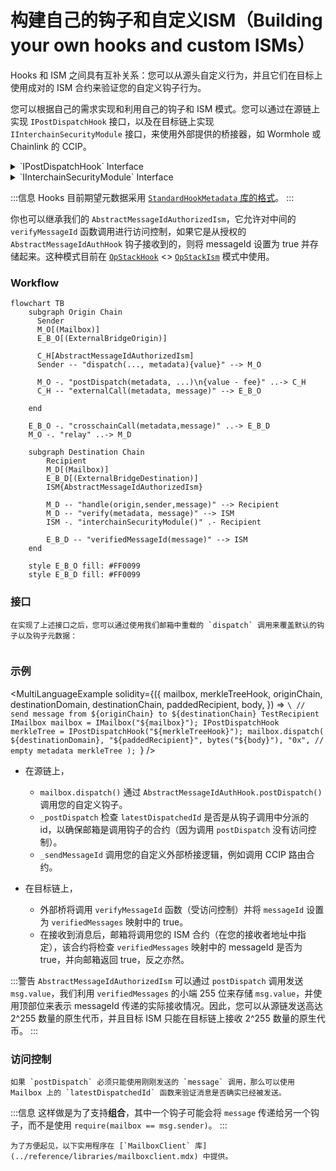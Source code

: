 

# 构建自己的钩子和自定义ISM（Building your own hooks and custom ISMs）

Hooks 和 ISM 之间具有互补关系：您可以从源头自定义行为，并且它们在目标上使用成对的 ISM 合约来验证您的自定义钩子行为。

您可以根据自己的需求实现和利用自己的钩子和 ISM 模式。您可以通过在源链上实现 `IPostDispatchHook` 接口，以及在目标链上实现 `IInterchainSecurityModule` 接口，来使用外部提供的桥接器，如 Wormhole 或 Chainlink 的 CCIP。

<details>
<summary>`IPostDispatchHook` Interface</summary>

<Tabs groupId="lang">
<TabItem value="sol" label="Solidity">

```solidity file=<rootDir>/node_modules/@hyperlane-xyz/core/contracts/interfaces/hooks/IPostDispatchHook.sol#L16-L63

```

</TabItem>

</Tabs>
</details>

<details>
<summary>`IInterchainSecurityModule` Interface</summary>

<Tabs groupId="lang">
<TabItem value="sol" label="Solidity">

```solidity file=<rootDir>/node_modules/@hyperlane-xyz/core/contracts/interfaces/IInterchainSecurityModule.sol#L4-L35

```

</TabItem>
</Tabs>
</details>

:::信息
Hooks 目前期望元数据采用 [`StandardHookMetadata` 库的格式](../reference/libraries/hookmetadata.mdx)。
:::

你也可以继承我们的 `AbstractMessageIdAuthorizedIsm`，它允许对中间的 `verifyMessageId` 函数调用进行访问控制，如果它是从授权的 `AbstractMessageIdAuthHook` 钩子接收到的，则将 messageId 设置为 true 并存储起来。这种模式目前在 [`OpStackHook`](https://github.com/hyperlane-xyz/hyperlane-monorepo/blob/ef2ece300e71a30e8f4f59e5b26e21eea012d43b/solidity/contracts/hooks/OPStackHook.sol#L33C8-L33C8) <> [`OpStackIsm`](https://github.com/hyperlane-xyz/hyperlane-monorepo/blob/ef2ece300e71a30e8f4f59e5b26e21eea012d43b/solidity/contracts/isms/hook/OPStackIsm.sol#L31) 模式中使用。

### Workflow

```mermaid
flowchart TB
    subgraph Origin Chain
      Sender
      M_O[(Mailbox)]
      E_B_O[(ExternalBridgeOrigin)]

      C_H[AbstractMessageIdAuthorizedIsm]
      Sender -- "dispatch(..., metadata){value}" --> M_O

      M_O -. "postDispatch(metadata, ...)\n{value - fee}" ..-> C_H
      C_H -- "externalCall(metadata, message)" --> E_B_O

    end

    E_B_O -. "crosschainCall(metadata,message)" ..-> E_B_D
    M_O -. "relay" ..-> M_D

    subgraph Destination Chain
        Recipient
        M_D[(Mailbox)]
        E_B_D[(ExternalBridgeDestination)]
        ISM{AbstractMessageIdAuthorizedIsm}

        M_D -- "handle(origin,sender,message)" --> Recipient
        M_D -- "verify(metadata, message)" --> ISM
        ISM -. "interchainSecurityModule()" .- Recipient

        E_B_D -- "verifiedMessageId(message)" --> ISM
    end

    style E_B_O fill: #FF0099
    style E_B_D fill: #FF0099
```

### 接口

    在实现了上述接口之后，您可以通过使用我们邮箱中重载的 `dispatch` 调用来覆盖默认的钩子以及钩子元数据：

<Tabs groupId="lang">
<TabItem value="sol" label="Solidity">

```solidity file=<rootDir>/node_modules/@hyperlane-xyz/core/contracts/Mailbox.sol#L269-L275

```

### 示例

<MultiLanguageExample
  solidity={({
    mailbox,
    merkleTreeHook,
    originChain,
    destinationDomain,
    destinationChain,
    paddedRecipient,
    body,
  }) => `\
// send message from ${originChain} to ${destinationChain} TestRecipient
IMailbox mailbox = IMailbox("${mailbox}");
IPostDispatchHook merkleTree = IPostDispatchHook("${merkleTreeHook}");
mailbox.dispatch(
  ${destinationDomain},
  "${paddedRecipient}",
  bytes("${body}"),
  "0x", // empty metadata
  merkleTree
);
`}
/>

</TabItem>
</Tabs>

- 在源链上，

  - `mailbox.dispatch()` 通过 `AbstractMessageIdAuthHook.postDispatch()` 调用您的自定义钩子。
  - `_postDispatch` 检查 `latestDispatchedId` 是否是从钩子调用中分派的 id，以确保邮箱是调用钩子的合约（因为调用 `postDispatch` 没有访问控制）。
  - `_sendMessageId` 调用您的自定义外部桥接逻辑，例如调用 CCIP 路由合约。

- 在目标链上，
  - 外部桥将调用 `verifyMessageId` 函数（受访问控制）并将 `messageId` 设置为 `verifiedMessages` 映射中的 true。
  - 在接收到消息后，邮箱将调用您的 ISM 合约（在您的接收者地址中指定），该合约将检查 `verifiedMessages` 映射中的 messageId 是否为 true，并向邮箱返回 true，反之亦然。

:::警告
    `AbstractMessageIdAuthorizedIsm` 可以通过 `postDispatch` 调用发送 `msg.value`，我们利用 `verifiedMessages` 的小端 255 位来存储 `msg.value`，并使用顶部位来表示 messageId 传递的实际接收情况。因此，您可以从源链发送高达 2^255 数量的原生代币，并且目标 ISM 只能在目标链上接收 2^255 数量的原生代币。
:::

### 访问控制

    如果 `postDispatch` 必须只能使用刚刚发送的 `message` 调用，那么可以使用 Mailbox 上的 `latestDispatchedId` 函数来验证消息是否确实已经被发送。

:::信息
    这样做是为了支持**组合**，其中一个钩子可能会将 `message` 传递给另一个钩子，而不是使用 `require(mailbox == msg.sender)`。
:::

<Tabs groupId="lang">
<TabItem value="sol" label="Solidity">

    为了方便起见，以下实用程序在 [`MailboxClient` 库](../reference/libraries/mailboxclient.mdx) 中提供。

```solidity file=<rootDir>/node_modules/@hyperlane-xyz/core/contracts/client/MailboxClient.sol#L89-L91

```

</TabItem>
</Tabs>

